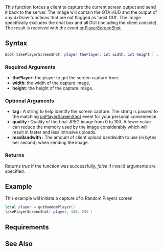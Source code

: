 
{{Server function}}
This function forces a client to capture the current screen output and send it back to the server. The image will contain the GTA HUD and the output of any dxDraw functions that are not flagged as 'post GUI'. The image specifically excludes the chat box and all GUI (including the client console). The result is received with the event [[/onPlayerScreenShot.md|onPlayerScreenShot]].

==Syntax== 
<syntaxhighlight lang="lua">
bool takePlayerScreenShot( player thePlayer, int width, int height [ , string tag = "", int quality = 30, int maxBandwith = 5000 ] )         
</syntaxhighlight> 
{{OOP||[[/player.md|player]]:takeScreenShot||}}
===Required Arguments=== 
*'''thePlayer:''' the player to get the screen capture from.
*'''width:''' the width of the capture image.
*'''height:''' the height of the capture image.

===Optional Arguments=== 
*'''tag :''' A string to help identify the screen capture. The string is passed to the matching [[/onPlayerScreenShot.md|onPlayerScreenShot]] event for your personal convenience.
*'''quality :''' Quality of the final JPEG image from 0 to 100. A lower value can reduce the memory used by the image considerably which will result in faster and less intrusive uploads.
*'''maxBandwith :''' The amount of client upload bandwidth to use (in bytes per second) when sending the image.

===Returns===
Returns ''true'' if the function was successfully, ''false'' if invalid arguments are specified.

==Example==  
This example will initiate a capture of a Random Players screen
<syntaxhighlight lang="lua">
local player = getRandomPlayer()
takePlayerScreenShot( player, 320, 240 )
</syntaxhighlight>

==Requirements==
{{Requirements|1.3|n/a|}}

==See Also==
{{Player functions}}